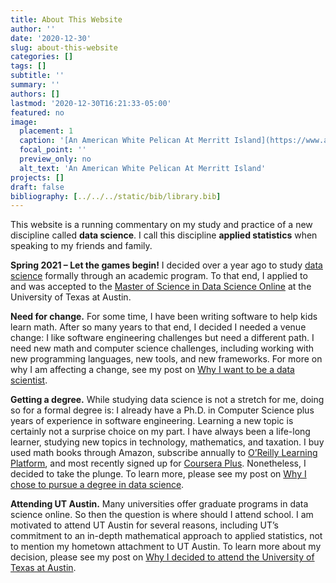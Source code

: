 ```yaml
---
title: About This Website
author: ''
date: '2020-12-30'
slug: about-this-website
categories: []
tags: []
subtitle: ''
summary: ''
authors: []
lastmod: '2020-12-30T16:21:33-05:00'
featured: no
image:
  placement: 1
  caption: '[An American White Pelican At Merritt Island](https://www.audubon.org/birds-of-america/american-white-pelican) by Cheryl Railey is licensed under [CC BY 4.0](https://creativecommons.org/licenses/by/4.0/)'
  focal_point: ''
  preview_only: no
  alt_text: 'An American White Pelican At Merritt Island'
projects: []
draft: false
bibliography: [../../../static/bib/library.bib]
---
```


This website is a running commentary on my study and practice of a new discipline called **data science**. I call this discipline **applied statistics** when speaking to my friends and family.

**Spring 2021 -- Let the games begin!** I decided over a year ago to study [data science](/post/why-i-want-to-be-a-data-scientist/) formally through an academic program. To that end, I applied to and was accepted to the [Master of Science in Data Science Online](http://ms-datascience.utexas.edu/) at the University of Texas at Austin. 

**Need for change.** For some time, I have been writing software to help kids learn math. After so many years to that end, I decided I needed a venue change: I like software engineering challenges but need a different path. I need new math and computer science challenges, including working with new programming languages, new tools, and new frameworks. For more on why I am affecting a change, see my post on [Why I want to be a data scientist](post/why-i-want-to-be-a-data-scientist/).

**Getting a degree.** While studying data science is not a stretch for me, doing so for a formal degree is: I already have a Ph.D. in Computer Science plus years of experience in software engineering. Learning a new topic is certainly not a surprise choice on my part. I have always been a life-long learner, studying new topics in technology, mathematics, and taxation. I buy used math books through Amazon, subscribe annually to [O'Reilly Learning Platform](https://www.oreilly.com/online-learning/), and most recently signed up for [Coursera Plus](https://www.coursera.org/courseraplus). Nonetheless, I decided to take the plunge. To learn more, please see my post on [Why I chose to pursue a degree in data science](post/why-i-decided-to-pursue-a-degree-in-data-science/).

**Attending UT Austin.** Many universities offer graduate programs in data science online. So then the question is where should I attend school. I am motivated to attend UT Austin for several reasons, including UT's commitment to an in-depth mathematical approach to applied statistics, not to mention my hometown attachment to UT Austin. To learn more about my decision, please see my post on [Why I decided to attend the University of Texas at Austin](/post/why-i-decided-to-attend-the-university-of-texas-at-austin/).
